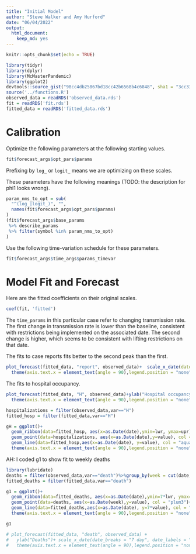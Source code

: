 ```yaml
---
title: "Initial Model"
author: "Steve Walker and Amy Hurford"
date: "06/04/2022"
output: 
  html_document: 
    keep_md: yes
---
```


```r
knitr::opts_chunk$set(echo = TRUE)
```

```r
library(tidyr)
library(dplyr)
library(McMasterPandemic)
library(ggplot2)
devtools::source_gist("98cc4db25867bd18cc42b6568b4c6848", sha1 = "3cc333562e")
source('../functions.R')
observed_data = readRDS('observed_data.rds')
fit = readRDS('fit.rds')
fitted_data = readRDS('fitted_data.rds')
```

# Calibration

Optimize the following parameters at the following starting values.
```r
fit$forecast_args$opt_pars$params
```
Prefixing by `log_` or `logit_` means we are optimizing on these scales.

These parameters have the following meanings (TODO: the description for phi1 looks wrong).
```r
param_nms_to_opt = sub(
  "^(log_|logit_)", "", 
  names(fit$forecast_args$opt_pars$params)
)
(fit$forecast_args$base_params
 %>% describe_params
 %>% filter(symbol %in% param_nms_to_opt)
)
```

Use the following time-variation schedule for these parameters.
```r
fit$forecast_args$time_args$params_timevar
```



# Model Fit and Forecast

Here are the fitted coefficients on their original scales.
```r
coef(fit, 'fitted')
```
The `time_params` in this particular case refer to changing transmission rate. The first change in transmission rate is lower than the baseline, consistent with restrictions being implemented on the associated date. The second change is higher, which seems to be consistent with lifting restrictions on that date.

The fits to case reports fits better to the second peak than the first.
```r
plot_forecast(fitted_data, "report", observed_data)+  scale_x_date(date_breaks = "7 day", date_labels = "%d %b")+
  theme(axis.text.x = element_text(angle = 90),legend.position = "none")+ylab("Reported cases")
```

The fits to hospital occupancy.
```r
plot_forecast(fitted_data, "H", observed_data)+ylab("Hospital occupancy")+  scale_x_date(date_breaks = "7 day", date_labels = "%d %b")+
  theme(axis.text.x = element_text(angle = 90),legend.position = "none")

hospitalizations = filter(observed_data,var=="H")
fitted_hosp = filter(fitted_data,var=="H")

gH = ggplot()+
  geom_ribbon(data=fitted_hosp, aes(x=as.Date(date),ymin=lwr, ymax=upr), alpha = 0.5, fill = "aquamarine")+
  geom_point(data=hospitalizations, aes(x=as.Date(date),y=value), col = "aquamarine")+
  geom_line(data=fitted_hosp,aes(x=as.Date(date), y=value), col = "aquamarine")+ylab("Hospital occupancy")+ scale_x_date(date_breaks = "7 day", date_labels = "%d %b")+
  theme(axis.text.x = element_text(angle = 90),legend.position = "none")+xlab("")+geom_vline(xintercept = max(observed_data$date), col="aquamarine", lty=2)

```

AH: I coded g1 to show fit to weekly deaths
```r
library(lubridate)
deaths = filter(observed_data,var=="death")%>%group_by(week = cut(date, "week")) %>% summarise(value = sum(value))
fitted_deaths = filter(fitted_data,var=="death")

g1 = ggplot()+
  geom_ribbon(data=fitted_deaths, aes(x=as.Date(date),ymin=7*lwr, ymax=7*upr), alpha = 0.5, fill = "plum3")+
  geom_point(data=deaths, aes(x=as.Date(week),y=value), col = "plum3")+
  geom_line(data=fitted_deaths,aes(x=as.Date(date), y=7*value), col = "plum3")+ylab("deaths (weekly)")+ scale_x_date(date_breaks = "7 day", date_labels = "%d %b")+
  theme(axis.text.x = element_text(angle = 90),legend.position = "none")+xlab("")+geom_vline(xintercept = max(observed_data$date), col="grey", lty=2)

g1

# plot_forecast(fitted_data, "death", observed_data) +
#   ylab("Deaths")+ scale_x_date(date_breaks = "7 day", date_labels = "%d %b")+
#   theme(axis.text.x = element_text(angle = 90),legend.position = "none")
```



